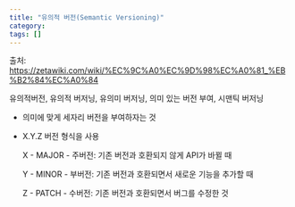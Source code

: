 ```yaml
---
title: "유의적 버전(Semantic Versioning)"
category:
tags: []
---
```


출처: https://zetawiki.com/wiki/%EC%9C%A0%EC%9D%98%EC%A0%81_%EB%B2%84%EC%A0%84

유의적버전, 유의적 버저닝, 유의미 버저닝, 의미 있는 버전 부여, 시맨틱 버저닝

- 의미에 맞게 세자리 버전을 부여하자는 것

- X.Y.Z 버전 형식을 사용

  X - MAJOR - 주버전: 기존 버전과 호환되지 않게 API가 바뀔 때

  Y - MINOR - 부버전: 기존 버전과 호환되면서 새로운 기능을 추가할 때

  Z - PATCH - 수버전: 기존 버전과 호환되면서 버그를 수정한 것
